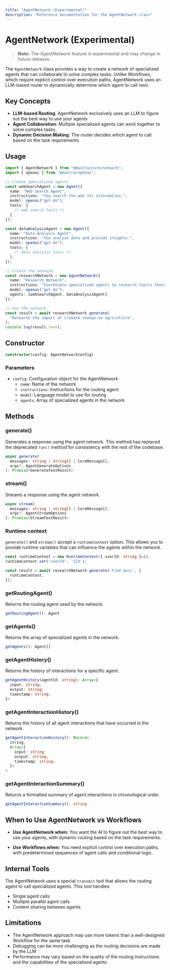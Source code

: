 ```yaml
---
title: "AgentNetwork (Experimental)"
description: "Reference documentation for the AgentNetwork class"
---
```


# AgentNetwork (Experimental)

> **Note:** The AgentNetwork feature is experimental and may change in future releases.

The `AgentNetwork` class provides a way to create a network of specialized agents that can collaborate to solve complex tasks. Unlike Workflows, which require explicit control over execution paths, AgentNetwork uses an LLM-based router to dynamically determine which agent to call next.

## Key Concepts

- **LLM-based Routing**: AgentNetwork exclusively uses an LLM to figure out the best way to use your agents
- **Agent Collaboration**: Multiple specialized agents can work together to solve complex tasks
- **Dynamic Decision Making**: The router decides which agent to call based on the task requirements

## Usage

```typescript
import { AgentNetwork } from "@mastra/core/network";
import { openai } from "@mastra/openai";

// Create specialized agents
const webSearchAgent = new Agent({
  name: "Web Search Agent",
  instructions: "You search the web for information.",
  model: openai("gpt-4o"),
  tools: {
    /* web search tools */
  },
});

const dataAnalysisAgent = new Agent({
  name: "Data Analysis Agent",
  instructions: "You analyze data and provide insights.",
  model: openai("gpt-4o"),
  tools: {
    /* data analysis tools */
  },
});

// Create the network
const researchNetwork = new AgentNetwork({
  name: "Research Network",
  instructions: "Coordinate specialized agents to research topics thoroughly.",
  model: openai("gpt-4o"),
  agents: [webSearchAgent, dataAnalysisAgent],
});

// Use the network
const result = await researchNetwork.generate(
  "Research the impact of climate change on agriculture",
);
console.log(result.text);
```

## Constructor

```typescript
constructor(config: AgentNetworkConfig)
```

### Parameters

- `config`: Configuration object for the AgentNetwork
  - `name`: Name of the network
  - `instructions`: Instructions for the routing agent
  - `model`: Language model to use for routing
  - `agents`: Array of specialized agents in the network

## Methods

### generate()

Generates a response using the agent network. This method has replaced the deprecated `run()` method for consistency with the rest of the codebase.

```typescript
async generate(
  messages: string | string[] | CoreMessage[],
  args?: AgentGenerateOptions
): Promise<GenerateTextResult>
```

### stream()

Streams a response using the agent network.

```typescript
async stream(
  messages: string | string[] | CoreMessage[],
  args?: AgentStreamOptions
): Promise<StreamTextResult>
```

### Runtime context

`generate()` and `stream()` accept a `runtimeContext` option. This allows you to
provide runtime variables that can influence the agents within the network.

```typescript
const runtimeContext = new RuntimeContext<{ userId: string }>();
runtimeContext.set('userId', '123');

const result = await researchNetwork.generate('Find docs', {
  runtimeContext,
});
```

### getRoutingAgent()

Returns the routing agent used by the network.

```typescript
getRoutingAgent(): Agent
```

### getAgents()

Returns the array of specialized agents in the network.

```typescript
getAgents(): Agent[]
```

### getAgentHistory()

Returns the history of interactions for a specific agent.

```typescript
getAgentHistory(agentId: string): Array<{
  input: string;
  output: string;
  timestamp: string;
}>
```

### getAgentInteractionHistory()

Returns the history of all agent interactions that have occurred in the network.

```typescript
getAgentInteractionHistory(): Record<
  string,
  Array<{
    input: string;
    output: string;
    timestamp: string;
  }>
>
```

### getAgentInteractionSummary()

Returns a formatted summary of agent interactions in chronological order.

```typescript
getAgentInteractionSummary(): string
```

## When to Use AgentNetwork vs Workflows

- **Use AgentNetwork when:** You want the AI to figure out the best way to use your agents, with dynamic routing based on the task requirements.

- **Use Workflows when:** You need explicit control over execution paths, with predetermined sequences of agent calls and conditional logic.

## Internal Tools

The AgentNetwork uses a special `transmit` tool that allows the routing agent to call specialized agents. This tool handles:

- Single agent calls
- Multiple parallel agent calls
- Context sharing between agents

## Limitations

- The AgentNetwork approach may use more tokens than a well-designed Workflow for the same task
- Debugging can be more challenging as the routing decisions are made by the LLM
- Performance may vary based on the quality of the routing instructions and the capabilities of the specialized agents
